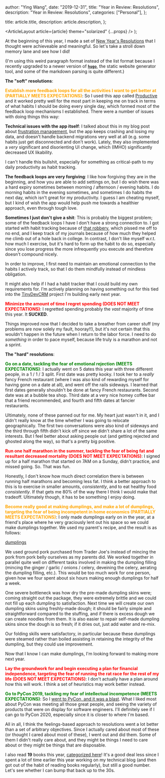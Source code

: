
  author: "Ying Wang",
  date: "2019-12-31",
  title: "Year in Review: Resolutions",
  description: "Year in Review: Resolutions",
  categories: ["Personal"],
};

  title: article.title,
  description: article.description,
};

  <ArticleLayout article={article} theme="solarized" {...props} />
);

At the beginning of this year, I made a set of [New Year's
Resolutions](/posts/2019/01/01/new_years_resolutions) that I thought were
achieveable and meaningful. So let's take a stroll down memory lane and see how
I did!

(I'm using this weird paragraph format instead of the list format because I
recently upgraded to a newer version of [**`hugo`**](https://gohugo.io), the
static website generator tool, and some of the markdown parsing is quite
different.)

**The "soft" resolutions**:

**<span style="color:orange">Establish more feedback loops for all the
activities I want to get better at (PARTIALLY MEETS EXPECTATIONS)</span>**: So I
used this app called [Productive](http://productiveapp.io/) and it worked pretty
well for the most part in keeping me on track in terms of what habits I should
be doing every single day, which formed most of the feedback loop mechanisms I
established. There were a number of issues with doing things this way:

**Technical issues with the app itself**: I talked about this in my blog post
about [frustration management](/posts/2019/11/18/frustration_management), but
the app keeps crashing and losing my data, and doesn't handle backend migrations
very well at all (e.g. some habits just get disconnected and don't work).
Lately, they also implemented a _very_ significant and disorienting UI change,
which (IMHO) significantly decreased UX likability.

I can't handle this bullshit, especially for something as critical-path to my
daily productivity as habit tracking.

**The feedback loops are very forgiving**: I like how forgiving they are in the
beginning, and how you are able to add settings on, but I do wish there was a
hard expiry sometimes between morning / afternoon / evening habits. I do morning
habits in the evening sometimes, and sometimes I do habits the next day, which
isn't great for my productivity. I guess I am cheating myself, but I kind of
wish the app would help push me towards a healthier approach, even through tough
love.

**Sometimes I just don't give a shit**: This is probably the biggest problem;
some of the feedback loops I have I don't have a strong connection to. I got
started with habit tracking because of [that
robbery](/posts/2018/10/23/i_got_robbed_for_the_fifth_time), which pissed me off
to no end, and I keep track of my journals because of how much they helped me
climb out of a hole back in college. In contrast, I don't like myself w.r.t. how
much I exercise, but it's hard to form up the habit to do so, especially since
you lose progress the more infrequently you execute and therefore doesn't
compound nicely.

In order to improve, I first need to maintain an emotional connection to the
habits I actively track, so that I do them mindfully instead of mindless
obligation.

It might also help if I had a habit tracker that I could build my own
requirements for. I'm actively planning on having something out for this tied
into the [TinyDevCRM](https://tinydevcrm.com) project I'm building early next
year.

**<span style="color:red">Minimize the amount of time I regret spending (DOES
NOT MEET EXPECTATIONS)</span>**: I regretted spending probably the _vast_
majority of time this year. It **SUCKED**.

Things improved now that I decided to take a breather from career stuff (my
problems are now solely my fault, hooray!!), but it's not certain that this
wouldn't happen in the future when I return to the labor force. I need to do
_something_ in order to pace myself, because life truly is a marathon and not a
sprint.

**The "hard" resolutions**:

**<span style="color:green">Go on a date, tackling the fear of emotional
rejection (MEETS EXPECTATIONS)</span>**: I actually went on 5 dates this year
with three different people, in a 1 / 1 / 3 split. First date was pretty kooky.
I took her to a _really_ fancy French restaurant (where I was also kind of
rewarding myself for having gone on a date at all), and went off the rails
sideways. I learned that first dates generally shouldn't be done at fancy French
restaurants. Second date was at a bubble tea shop. Third date at a very nice
homey coffee bar that a friend recommended, and fourth and fifth dates at
fancier restaurants.

Ultimately, none of these panned out for me. My heart just wasn't in it, and I
didn't really know at the time whether I was going to relocate geographically.
The first two conversations were also kind of sideways and the third through
fifth didn't kick off since we didn't share a lot of the same interests. But I
feel better about asking people out (and getting rejected and ghosted along the
way), so that's a pretty big positive.

**<span style="color:red">Run one half marathon in the summer, tackling the fear
of being fat and resultant decreased mortality (DOES NOT MEET
EXPECTATIONS)</span>**: I signed up for a half marathon that started on 7AM on a
Sunday, didn't practice, and missed going. So. That was fun.

Honestly, I don't know how much direct correlation there is between running half
marathons and becoming less fat. I think a better approach to this is to
exercise in smaller amounts, _consistently_, and to eat healthy food
_consistently_. If that gets me 80% of the way there I think I would make that
tradeoff. Ultimately though, it has to be something I enjoy doing.

**<span style="color:orange">Become really good at making dumplings, and make a
lot of dumplings, targeting the fear of being incompetent in home
economics (PARTIALLY MEETS EXPECTATIONS)</span>**: I only made dumplings early
on in the year, at a friend's place where he very graciously lent out his space
so we could make dumplings together. We used my parent's recipe, and the result
is as follows:

[dumplings](/img/posts/2019/12/31/old_years_resolutions_review_1.jpg)

We used ground pork purchased from Trader Joe's instead of mincing the pork from
pork belly ourselves as my parents did. We worked together in parallel quite
well on different tasks involved in making the dumpling filling (mincing the
ginger / garlic / onions / celery, deveining the celery, aerating the dumpling
filling, etc.). This would be too much work for one person, given how we four
spent about six hours making enough dumplings for half a week.

One severe bottleneck was how dry the pre-made dumpling skins were; coming
straight out the package, they were extremely brittle and we could not fill up
each dumpling to satisfaction. Next time we will create our own dumpling skins
using freshly-made dough; it should be fairly simple and straightforward
compared to the stuffing, and if there is excess dough we can create noodles
from them. It is also easier to repair self-made dumpling skins since the dough
is so fresh; if it dries out, just add water and re-mix.

Our folding skills were satisfactory, in particular because these dumplings were
steamed rather than boiled assisting in retaining the integrity of the dumpling,
but they could use improvement.

Now that I know I can make dumplings, I'm looking forward to making more next
year.

**<span style="color:red">Lay the groundwork for and begin executing a plan for
financial independence, targeting the fear of running the rat race for the rest
of my life (DOES NOT MEET EXPECTATIONS)</span>**: I don't actually have a plan
around how this will work. I think a set of heuristics may work better instead.

**<span style="color:green">Go to PyCon 2019, tackling my fear of intellectual
incompetence (MEETS EXPECTATIONS)</span>**: So I [went to PyCon, and it was a
blast](/posts/2019/05/11/my_first_pycon). What I liked most about PyCon was
meeting all those great people, and seeing the variety of products that were on
display for software engineers. I'll definitely see if I can go to PyCon 2020,
especially since it is closer to where I'm based.

All in all, I think the feelings-based approach to resolutions went a lot better
than a set of arbitrary objectives. Since I actually cared about most of these
(or thought I cared about most of these), I went out and did them. Some of them
I didn't really care about, and they might be things I need to care about or
they might be things that are disposable.

I also read **19** books this year, [categorized here](/categories/books)! It's
a good deal less since I spent a lot of time earlier this year working on my
technical blog (and then got out of the habit of reading books regularly), but
still a good number. Let's see whether I can bump that back up to the 30s.
